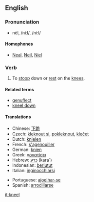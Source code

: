 ==English==

===Pronunciation===
*nēl, /niːl/, /ni:l/

====Homophones====
*[[Neal]], [[Neil]], [[Niel]]

===Verb===
{{irregverb|'''to kneel'''|'''[[kneels]]'''|'''[[knelt]] '''or''' [[kneeled]]'''|'''[[knelt]] '''or''' [[kneeled]]'''|'''[[kneeling]]'''}}

# To [[stoop]] down or [[rest]] on the [[knee]]s.

====Related terms====
*[[genuflect]]
*[[kneel down]]

====Translations====
{{top}}
*Chinese: [[下跪]]
*Czech: [[kleknout si]], [[pokleknout]], [[klečet]]
*Dutch: [[knielen]]
*French: [[s'agenouiller]]
*German: [[knien]]
*Greek: [[γονατίσει]]
*Hebrew: [[כרע]] (kara`)
*Indonesian: [[lutut|berlutut]]
*Italian: [[inginocchiarsi]]
{{mid}}
*Portuguese: [[ajoelhar-se]]
*Spanish: [[arrodillarse]]
{{bottom}}

[[it:kneel]]